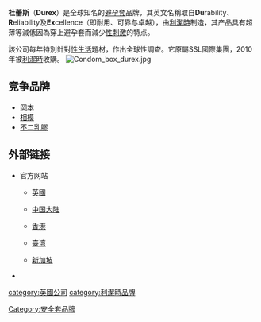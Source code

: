 {{Unreferenced|time=2022-6-19}}
{{infobox brand
| name           = Durex
| logo           = File:Durex.png
| image          = 
| caption        = 
| type           = 
| origin         = {{FRA}}
| introduced     = 1908年
| discontinued   = 
| related        = 
| markets        = 
| parent = [[利潔石]/|利潔石]\\]]
| trademarkregistrations = 
| ambassadors    = 
| tagline        =
| website        =  [http://www.durex.com/ Durex.com]
}}
'''杜蕾斯'''（'''Durex'''）是全球知名的[[避孕套|避孕套]]品牌，其英文名稱取自'''Du'''rability、'''R'''eliability及'''Ex'''cellence（即耐用、可靠与卓越），由[[利潔時|利潔時]]制造，其产品具有超薄等減低因為穿上避孕套而減少[[性刺激|性刺激]]的特点。{{cn|另外，於2007年，杜蕾斯推出了專門為到13至16歲[[青少年|青少年]]設計的避孕套。}}

該公司每年特別針對[[性生活|性生活]]題材，作出全球性調查。它原屬SSL國際集團，2010年被[[利潔時|利潔時]]收購。
[[File:Condom_box_durex.jpg|thumb]]

== 竞争品牌 ==
* [[岡本_(安全套)|岡本]]
* [[相模橡膠工業|相模]]
* [[不二乳膠|不二乳膠]]

== 外部链接 ==
* 官方网站
** {{en}}[https://web.archive.org/web/20110127134302/http://www.durex.com/en-GB/Pages/default.aspx 英國]
** {{zh-cn}}[http://www.durex.com.cn 中国大陆] {{Wayback|url=http://www.durex.com.cn/ |date=20210124111736 }}
** {{zh-hk}}[https://web.archive.org/web/20120410223014/http://www.durex.com/zh-hk/Pages/default.aspx 香港]
** {{zh-tw}}[https://web.archive.org/web/20061009003325/http://www.durex.com/tw/index.asp 臺湾]
** {{en}}[https://web.archive.org/web/20120413151820/http://www.durex.com/en-SG/Pages/default.aspx 新加坡]
* {{zh-cn}}{{Sinaweibo|durexinchina}}

{{避孕套}}
{{Authority control}}
[[Category:安全套品牌|Category:安全套品牌]]
[[category:英國公司|category:英國公司]]
[[category:利潔時品牌|category:利潔時品牌]]